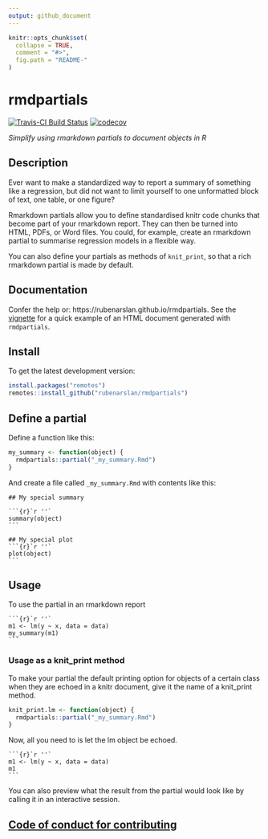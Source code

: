```yaml
---
output: github_document
---
```


<!-- README.md is generated from README.Rmd. Please edit that file -->

```r
knitr::opts_chunk$set(
  collapse = TRUE,
  comment = "#>",
  fig.path = "README-"
)
```

# rmdpartials
[![Travis-CI Build Status](https://travis-ci.org/rubenarslan/rmdpartials.svg?branch=master)](https://travis-ci.org/rubenarslan/rmdpartials) 
[![codecov](https://codecov.io/gh/rubenarslan/rmdpartials/branch/master/graph/badge.svg)](https://codecov.io/gh/rubenarslan/rmdpartials)

_Simplify using rmarkdown partials to document objects in R_

## Description

Ever want to make a standardized way to report a summary of something like a regression, but did not want to limit yourself to one unformatted block of text, one table, or one figure?

Rmarkdown partials allow you to define standardised knitr code chunks that become part of your rmarkdown report. They can then be turned into HTML,
PDFs, or Word files. You could, for example, create an rmarkdown partial to summarise regression models in a flexible way.

You can also define your partials as methods of `knit_print`, so that a rich rmarkdown partial is made by default.

## Documentation
Confer the help or: https://rubenarslan.github.io/rmdpartials.
See the [vignette](https://rubenarslan.github.io/rmdpartials/articles/rmdpartials.html) for a quick example of an HTML document generated with `rmdpartials`.

## Install

To get the latest development version:

```r
install.packages("remotes")
remotes::install_github("rubenarslan/rmdpartials")
```

## Define a partial
Define a function like this:

```r
my_summary <- function(object) {
  rmdpartials::partial("_my_summary.Rmd")
}
```

And create a file called `_my_summary.Rmd` with contents like this:

````
## My special summary

```{r}`r ''`
summary(object)
```

## My special plot
```{r}`r ''`
plot(object)
```
````

## Usage

To use the partial in an rmarkdown report

````
```{r}`r ''`
m1 <- lm(y ~ x, data = data)
my_summary(m1)
```
````

### Usage as a knit_print method
To make your partial the default printing option for objects of a certain class
when they are echoed in a knitr document, give it the name of a knit_print method.

```r
knit_print.lm <- function(object) {
  rmdpartials::partial("_my_summary.Rmd")
}
```

Now, all you need to is let the lm object be echoed.

````
```{r}`r ''`
m1 <- lm(y ~ x, data = data)
m1
```
````

You can also preview what the result from the partial would look like
by calling it in an interactive session.

## [Code of conduct for contributing](https://rubenarslan.github.io/rmdpartials/CONDUCT.html)
